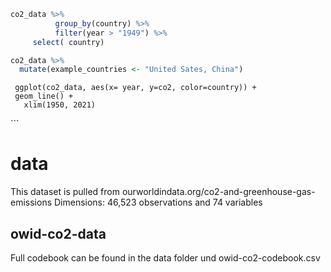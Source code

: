 ```r
co2_data %>%
          group_by(country) %>%
          filter(year > "1949") %>%
     select( country)
```

```r
co2_data %>%
  mutate(example_countries <- "United Sates, China")
```

     ggplot(co2_data, aes(x= year, y=co2, color=country)) +
     geom_line() +
       xlim(1950, 2021)
```





# data

This dataset is pulled from ourworldindata.org/co2-and-greenhouse-gas-emissions
Dimensions: 46,523 observations and 74 variables

## owid-co2-data

Full codebook can be found in the data folder und owid-co2-codebook.csv
